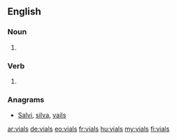 ==English==

===Noun===
{{head|en|plural}}

# {{plural of|vial|lang=en}}

===Verb===
{{head|en}}

# {{en-third-person singular of|vial}}

===Anagrams===
* [[Salvi#English|Salvi]], [[silva#English|silva]], [[vails#English|vails]]

[[ar:vials]]
[[de:vials]]
[[eo:vials]]
[[fr:vials]]
[[hu:vials]]
[[my:vials]]
[[fi:vials]]
